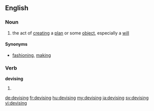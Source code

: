 ==English==

===Noun===
{{en-noun|-}}
# the act of [[creating]] a [[plan]] or some [[object]], especially a [[will]]

====Synonyms====
* [[fashioning]], [[making]]

===Verb===
'''devising'''

# {{present participle of|devise}}

[[de:devising]]
[[fr:devising]]
[[hu:devising]]
[[my:devising]]
[[ja:devising]]
[[sv:devising]]
[[vi:devising]]